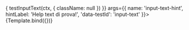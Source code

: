 

<Meta title="Components/InputText/HintLabel" component={VvInputText} />

<Canvas>
	<Story
		name="HintLabel"
		play={async (ctx) => {
			testInputText(ctx, {
				className: null
			})
		}}
		args={{
			name: 'input-text-hint',
			hintLabel: 'Help text di prova!',
			'data-testId': 'input-text'
		}}>
		{Template.bind({})}
	</Story>
</Canvas>
